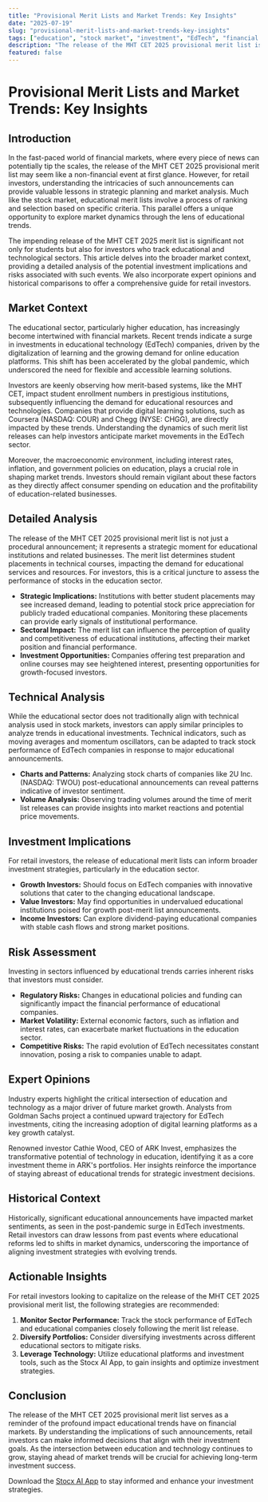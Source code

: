 ```yaml
---
title: "Provisional Merit Lists and Market Trends: Key Insights"
date: "2025-07-19"
slug: "provisional-merit-lists-and-market-trends-key-insights"
tags: ["education", "stock market", "investment", "EdTech", "financial analysis", "market trends", "retail investors", "investment strategies", "education sector", "market insights"]
description: "The release of the MHT CET 2025 provisional merit list is imminent, sparking significant interest among students and market observers alike. This event, while primarily academic, offers intriguing parallels to stock market dynamics, particularly in the realm of strategic investment decisions. Retail investors can draw valuable lessons by understanding how merit lists are compiled and released, similarly to how market indices are calculated and published. The broader market context encompasses current trends in education and technology sectors, which are increasingly interlinked with financial markets. In this comprehensive guide, we delve into the implications of this event, analyzing the potential investment opportunities it presents, the risks involved, and the expert opinions that shape current market narratives. Historical comparisons are drawn to previous instances of major educational announcements affecting market sentiments, providing a robust framework for investors to formulate their strategies. Stay ahead by exploring actionable insights and recommendations that align with the evolving market landscape."
featured: false
---
```


# Provisional Merit Lists and Market Trends: Key Insights

## Introduction

In the fast-paced world of financial markets, where every piece of news can potentially tip the scales, the release of the MHT CET 2025 provisional merit list may seem like a non-financial event at first glance. However, for retail investors, understanding the intricacies of such announcements can provide valuable lessons in strategic planning and market analysis. Much like the stock market, educational merit lists involve a process of ranking and selection based on specific criteria. This parallel offers a unique opportunity to explore market dynamics through the lens of educational trends.

The impending release of the MHT CET 2025 merit list is significant not only for students but also for investors who track educational and technological sectors. This article delves into the broader market context, providing a detailed analysis of the potential investment implications and risks associated with such events. We also incorporate expert opinions and historical comparisons to offer a comprehensive guide for retail investors.

## Market Context

The educational sector, particularly higher education, has increasingly become intertwined with financial markets. Recent trends indicate a surge in investments in educational technology (EdTech) companies, driven by the digitalization of learning and the growing demand for online education platforms. This shift has been accelerated by the global pandemic, which underscored the need for flexible and accessible learning solutions.

Investors are keenly observing how merit-based systems, like the MHT CET, impact student enrollment numbers in prestigious institutions, subsequently influencing the demand for educational resources and technologies. Companies that provide digital learning solutions, such as Coursera (NASDAQ: COUR) and Chegg (NYSE: CHGG), are directly impacted by these trends. Understanding the dynamics of such merit list releases can help investors anticipate market movements in the EdTech sector.

Moreover, the macroeconomic environment, including interest rates, inflation, and government policies on education, plays a crucial role in shaping market trends. Investors should remain vigilant about these factors as they directly affect consumer spending on education and the profitability of education-related businesses.

## Detailed Analysis

The release of the MHT CET 2025 provisional merit list is not just a procedural announcement; it represents a strategic moment for educational institutions and related businesses. The merit list determines student placements in technical courses, impacting the demand for educational services and resources. For investors, this is a critical juncture to assess the performance of stocks in the education sector.

- **Strategic Implications:** Institutions with better student placements may see increased demand, leading to potential stock price appreciation for publicly traded educational companies. Monitoring these placements can provide early signals of institutional performance.
- **Sectoral Impact:** The merit list can influence the perception of quality and competitiveness of educational institutions, affecting their market position and financial performance.
- **Investment Opportunities:** Companies offering test preparation and online courses may see heightened interest, presenting opportunities for growth-focused investors.

## Technical Analysis

While the educational sector does not traditionally align with technical analysis used in stock markets, investors can apply similar principles to analyze trends in educational investments. Technical indicators, such as moving averages and momentum oscillators, can be adapted to track stock performance of EdTech companies in response to major educational announcements.

- **Charts and Patterns:** Analyzing stock charts of companies like 2U Inc. (NASDAQ: TWOU) post-educational announcements can reveal patterns indicative of investor sentiment.
- **Volume Analysis:** Observing trading volumes around the time of merit list releases can provide insights into market reactions and potential price movements.

## Investment Implications

For retail investors, the release of educational merit lists can inform broader investment strategies, particularly in the education sector.

- **Growth Investors:** Should focus on EdTech companies with innovative solutions that cater to the changing educational landscape.
- **Value Investors:** May find opportunities in undervalued educational institutions poised for growth post-merit list announcements.
- **Income Investors:** Can explore dividend-paying educational companies with stable cash flows and strong market positions.

## Risk Assessment

Investing in sectors influenced by educational trends carries inherent risks that investors must consider.

- **Regulatory Risks:** Changes in educational policies and funding can significantly impact the financial performance of educational companies.
- **Market Volatility:** External economic factors, such as inflation and interest rates, can exacerbate market fluctuations in the education sector.
- **Competitive Risks:** The rapid evolution of EdTech necessitates constant innovation, posing a risk to companies unable to adapt.

## Expert Opinions

Industry experts highlight the critical intersection of education and technology as a major driver of future market growth. Analysts from Goldman Sachs project a continued upward trajectory for EdTech investments, citing the increasing adoption of digital learning platforms as a key growth catalyst.

Renowned investor Cathie Wood, CEO of ARK Invest, emphasizes the transformative potential of technology in education, identifying it as a core investment theme in ARK's portfolios. Her insights reinforce the importance of staying abreast of educational trends for strategic investment decisions.

## Historical Context

Historically, significant educational announcements have impacted market sentiments, as seen in the post-pandemic surge in EdTech investments. Retail investors can draw lessons from past events where educational reforms led to shifts in market dynamics, underscoring the importance of aligning investment strategies with evolving trends.

## Actionable Insights

For retail investors looking to capitalize on the release of the MHT CET 2025 provisional merit list, the following strategies are recommended:

1. **Monitor Sector Performance:** Track the stock performance of EdTech and educational companies closely following the merit list release.
2. **Diversify Portfolios:** Consider diversifying investments across different educational sectors to mitigate risks.
3. **Leverage Technology:** Utilize educational platforms and investment tools, such as the Stocx AI App, to gain insights and optimize investment strategies.

## Conclusion

The release of the MHT CET 2025 provisional merit list serves as a reminder of the profound impact educational trends have on financial markets. By understanding the implications of such announcements, retail investors can make informed decisions that align with their investment goals. As the intersection between education and technology continues to grow, staying ahead of market trends will be crucial for achieving long-term investment success.

Download the [Stocx AI App](https://stocx.co) to stay informed and enhance your investment strategies.
